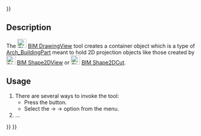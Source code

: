 <languages/>
{{UnfinishedDocu{{#translation:}}}}
<translate>

<!--T:1-->
{{Docnav
|[[BIM_TDView|TDView]]
|[[BIM_SetWPTop|SetWPTop]]
|[[BIM_Workbench|BIM]]
|IconL=BIM_TDView.svg
|IconR=BIM_SetWPTop.svg
|IconC=Workbench_BIM.svg
}}

<!--T:2-->
{{GuiCommand
|Name=BIM DrawingView
|MenuLocation=Annotation → Create 2D views → 2D Drawing
|Workbenches=[[BIM_Workbench|BIM]]
|Shortcut=
|Version=1.0
|SeeAlso=
}}

== Description == <!--T:3-->

<!--T:4-->
The [[Image:BIM_Shape2DView.svg|24px]] [[BIM_DrawingView|BIM DrawingView]] tool creates a container object which is a type of [[Arch_BuildingPart]] meant to hold 2D projection objects like those created by [[Image:BIM_Shape2DView.svg|24px]] [[BIM_Shape2DView|BIM Shape2DView]] or [[Image:BIM_Shape2DCut.svg|24px]] [[BIM_Shape2DCut|BIM Shape2DCut]].

==Usage== <!--T:5-->

<!--T:6-->
# There are several ways to invoke the tool:
#* Press the {{Button|[[Image:BIM_Shape2DView.svg|16px]] [[BIM_DrawingView|2D Drawing]]}} button.
#* Select the {{MenuCommand|Annotation}} → {{MenuCommand|Create 2D views}} → {{MenuCommand|[[Image:BIM_Shape2DView.svg|16px]] 2D Drawing}} option from the menu.
# ...


<!--T:7-->
{{Docnav
|[[BIM_TDView|TDView]]
|[[BIM_SetWPTop|SetWPTop]]
|[[BIM_Workbench|BIM]]
|IconL=BIM_TDView.svg
|IconR=BIM_SetWPTop.svg
|IconC=Workbench_BIM.svg
}}

</translate>
{{BIM_Tools_navi{{#translation:}}}}
{{Userdocnavi{{#translation:}}}}